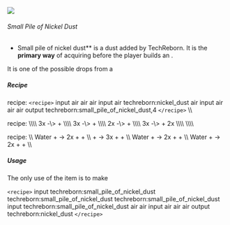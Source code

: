 ![](/mods/techreborn/small_pile_of_nickel_dust.png)

###### Small Pile of Nickel Dust

- Small pile of nickel dust** is a dust added by TechReborn. It
        is the **primary way** of acquiring
        <Mcitem id="techreborn:nickel_ingot"/>
        before the player builds an
        <Mcitem id="techreborn:industrial_grinder"/>.

It is one of the possible drops from a
<Mcitem id="techreborn:scrap_box"/>

##### Recipe

<Mcitem id="minecraft:crafting_table"/> recipe:
`<recipe>` input air air air input air techreborn:nickel_dust air
input air air air output techreborn:small_pile_of_nickel_dust,4
`</recipe>` \\\\

<Mcitem id="techreborn:industrial_centrifuge"/>
recipe: \\\\ 3x
<Mcitem id="techreborn:copper_dust"/> -\>
<Mcitem id="techreborn:small_pile_of_nickel_dust"/> +
<Mcitem id="techreborn:small_pile_of_gold_dust"/>
\\\\ 3x <Mcitem id="techreborn:gold_dust"/> -\>
<Mcitem id="techreborn:small_pile_of_nickel_dust"/> +
<Mcitem id="techreborn:small_pile_of_copper_dust"/>
\\\\ 2x <Mcitem id="techreborn:iron_dust"/> -\>
<Mcitem id="techreborn:small_pile_of_nickel_dust"/> +
<Mcitem id="techreborn:small_pile_of_tin_dust"/>
\\\\ 3x <Mcitem id="techreborn:platinum_dust"/> -\>
<Mcitem id="techreborn:small_pile_of_nickel_dust"/> +
2x <Mcitem id="techreborn:iridium_nugget"/> \\\\
\\\\

<Mcitem id="techreborn:industrial_grinder"/> recipe:
\\\\ Water + <Mcitem id="techreborn:copper_ore"/>
-\> 2x <Mcitem id="techreborn:copper_dust"/> +
<Mcitem id="techreborn:small_pile_of_gold_dust"/> +
<Mcitem id="techreborn:small_pile_of_nickel_dust"/>\\\\
<Mcitem id="techreborn:mercury"/> +
<Mcitem id="minecraft:gold_ore"/> -\> 3x
<Mcitem id="techreborn:gold_dust"/> +
<Mcitem id="techreborn:small_pile_of_copper_dust"/> +
<Mcitem id="techreborn:small_pile_of_nickel_dust"/>\\\\
Water + <Mcitem id="minecraft:gold_ore"/> -\> 2x
<Mcitem id="techreborn:gold_dust"/> +
<Mcitem id="techreborn:small_pile_of_copper_dust"/> +
<Mcitem id="techreborn:small_pile_of_nickel_dust"/>\\\\
Water + <Mcitem id="minecraft:iron_ore"/> -\> 2x
<Mcitem id="techreborn:iron_dust"/> +
<Mcitem id="techreborn:small_pile_of_tin_dust"/> +
<Mcitem id="techreborn:small_pile_of_nickel_dust"/>\\\\

##### Usage

The only use of the item is to make
<Mcitem id="techreborn:nickel_dust"/>

`<recipe>` input techreborn:small_pile_of_nickel_dust
techreborn:small_pile_of_nickel_dust
techreborn:small_pile_of_nickel_dust input
techreborn:small_pile_of_nickel_dust air air input air air air output
techreborn:nickel_dust `</recipe>`
